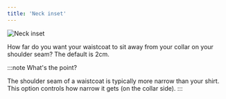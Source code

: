 ```yaml
---
title: 'Neck inset'
---
```


![Neck inset](neckinset.svg)

How far do you want your waistcoat to sit away from your collar on your
shoulder seam? The default is 2cm.

:::note What's the point?

The shoulder seam of a waistcoat is typically more narrow than your shirt. This
option controls how narrow it gets (on the collar side).
:::
